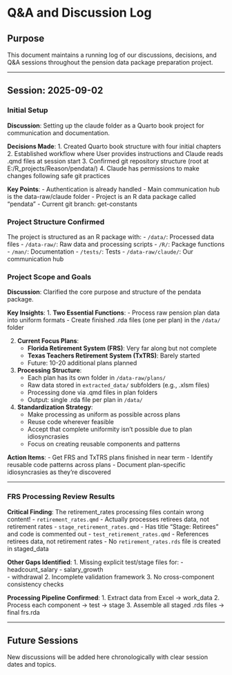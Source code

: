# Q&A and Discussion Log

## Purpose

This document maintains a running log of our discussions, decisions, and Q&A sessions throughout the pension data package preparation project.

---

## Session: 2025-09-02

### Initial Setup

**Discussion**: Setting up the claude folder as a Quarto book project for communication and documentation.

**Decisions Made**:
1. Created Quarto book structure with four initial chapters
2. Established workflow where User provides instructions and Claude reads .qmd files at session start
3. Confirmed git repository structure (root at E:/R_projects/Reason/pendata/)
4. Claude has permissions to make changes following safe git practices

**Key Points**:
- Authentication is already handled
- Main communication hub is the data-raw/claude folder
- Project is an R data package called "pendata"
- Current git branch: get-constants

### Project Structure Confirmed

The project is structured as an R package with:
- `/data/`: Processed data files
- `/data-raw/`: Raw data and processing scripts
- `/R/`: Package functions
- `/man/`: Documentation
- `/tests/`: Tests
- `/data-raw/claude/`: Our communication hub

### Project Scope and Goals

**Discussion**: Clarified the core purpose and structure of the pendata package.

**Key Insights**:
1. **Two Essential Functions**:
   - Process raw pension plan data into uniform formats
   - Create finished .rda files (one per plan) in the `/data/` folder

2. **Current Focus Plans**:
   - **Florida Retirement System (FRS)**: Very far along but not complete
   - **Texas Teachers Retirement System (TxTRS)**: Barely started
   - Future: 10-20 additional plans planned

3. **Processing Structure**:
   - Each plan has its own folder in `/data-raw/plans/`
   - Raw data stored in `extracted_data/` subfolders (e.g., .xlsm files)
   - Processing done via .qmd files in plan folders
   - Output: single .rda file per plan in `/data/`

4. **Standardization Strategy**:
   - Make processing as uniform as possible across plans
   - Reuse code wherever feasible
   - Accept that complete uniformity isn't possible due to plan idiosyncrasies
   - Focus on creating reusable components and patterns

**Action Items**:
- Get FRS and TxTRS plans finished in near term
- Identify reusable code patterns across plans
- Document plan-specific idiosyncrasies as they're discovered

---

### FRS Processing Review Results

**Critical Finding**: The retirement_rates processing files contain wrong content!
- `retirement_rates.qmd` - Actually processes retirees data, not retirement rates
- `stage_retirement_rates.qmd` - Has title "Stage: Retirees" and code is commented out
- `test_retirement_rates.qmd` - References retirees data, not retirement rates
- No `retirement_rates.rds` file is created in staged_data

**Other Gaps Identified**:
1. Missing explicit test/stage files for:
   - headcount_salary
   - salary_growth  
   - withdrawal
2. Incomplete validation framework
3. No cross-component consistency checks

**Processing Pipeline Confirmed**:
1. Extract data from Excel → work_data
2. Process each component → test → stage
3. Assemble all staged .rds files → final frs.rda

---

## Future Sessions

New discussions will be added here chronologically with clear session dates and topics.